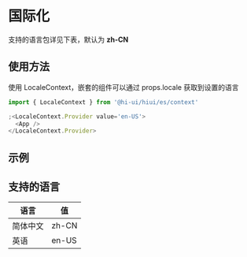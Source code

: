 # 国际化

支持的语言包详见下表，默认为 **zh-CN**

## 使用方法

使用 LocaleContext，嵌套的组件可以通过 props.locale 获取到设置的语言

```js
import { LocaleContext } from '@hi-ui/hiui/es/context'

;<LocaleContext.Provider value='en-US'>
  <App />
</LocaleContext.Provider>
```

## 示例


<DemoExample />

## 支持的语言

| 语言     | 值    |
| -------- | ----- |
| 简体中文 | zh-CN |
| 英语     | en-US |
